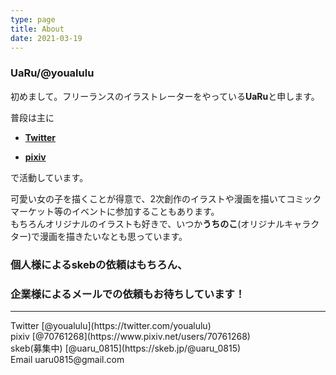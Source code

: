 ```yaml
---
type: page
title: About
date: 2021-03-19
---
```


### UaRu/@youalulu

初めまして。フリーランスのイラストレーターをやっている**UaRu**と申します。

普段は主に

- [**Twitter**](https://twitter.com/youalulu)

- [**pixiv**](https://www.pixiv.net/users/707612688)

で活動しています。

可愛い女の子を描くことが得意で、2次創作のイラストや漫画を描いてコミックマーケット等のイベントに参加することもあります。  
もちろんオリジナルのイラストも好きで、いつか**うちのこ**(オリジナルキャラクター)で漫画を描きたいなとも思っています。

### 個人様によるskebの依頼はもちろん、
### 企業様によるメールでの依頼もお待ちしています！
---

<div>
  Twitter [@youalulu](https://twitter.com/youalulu)
  <br />
  pixiv [@70761268](https://www.pixiv.net/users/70761268)
  <br />
  skeb(募集中) [@uaru_0815](https://skeb.jp/@uaru_0815)
  <br />
  Email uaru0815@gmail.com
</div>
